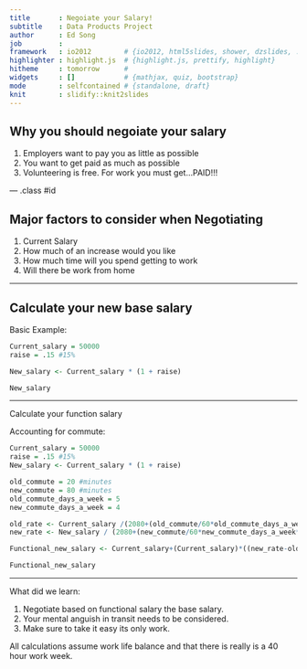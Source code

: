 ```yaml
---
title       : Negoiate your Salary!
subtitle    : Data Products Project
author      : Ed Song
job         : 
framework   : io2012        # {io2012, html5slides, shower, dzslides, ...}
highlighter : highlight.js  # {highlight.js, prettify, highlight}
hitheme     : tomorrow      # 
widgets     : []            # {mathjax, quiz, bootstrap}
mode        : selfcontained # {standalone, draft}
knit        : slidify::knit2slides
---
```


## Why you should negoiate your salary

1. Employers want to pay you as little as possible
2. You want to get paid as much as possible
3. Volunteering is free. For work you must get...PAID!!!

--- .class #id 

## Major factors to consider when Negotiating

1. Current Salary
2. How much of an increase would you like
3. How much time will you spend getting to work
4. Will there be work from home


---

## Calculate your new base salary

Basic Example:

```r

Current_salary = 50000
raise = .15 #15%

New_salary <- Current_salary * (1 + raise)

New_salary

```

---


Calculate your function salary

Accounting for commute:

```r

Current_salary = 50000
raise = .15 #15%
New_salary <- Current_salary * (1 + raise)

old_commute = 20 #minutes
new_commute = 80 #minutes
old_commute_days_a_week = 5
new_commute_days_a_week = 4

old_rate <- Current_salary /(2080+(old_commute/60*old_commute_days_a_week*52))
new_rate <- New_salary / (2080+(new_commute/60*new_commute_days_a_week*52))

Functional_new_salary <- Current_salary+(Current_salary)*((new_rate-old_rate)/old_rate)

Functional_new_salary
```



---

What did we learn:

1. Negotiate based on functional salary the base salary.
2. Your mental anguish in transit needs to be considered.
3. Make sure to take it easy its only work.

All calculations assume work life balance and that there is really is a 40 hour work week.



